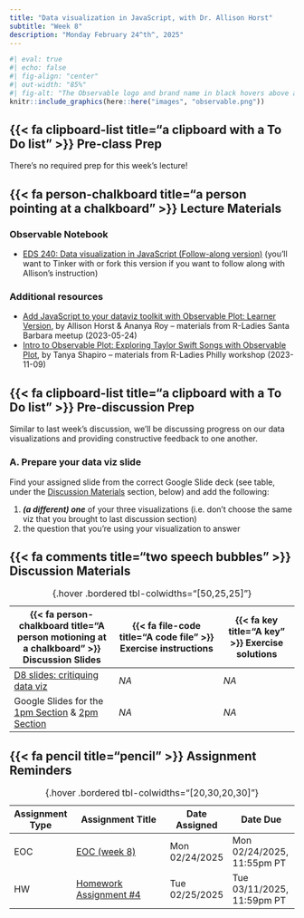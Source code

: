 ```yaml
---
title: "Data visualization in JavaScript, with Dr. Allison Horst"
subtitle: "Week 8"
description: "Monday February 24^th^, 2025"
---
```


```r
#| eval: true 
#| echo: false
#| fig-align: "center"
#| out-width: "85%" 
#| fig-alt: "The Observable logo and brand name in black hovers above a series of yellow, red, and blue data points that appear to be timeseries data."
knitr::include_graphics(here::here("images", "observable.png"))
```

## {{< fa clipboard-list title="a clipboard with a To Do list" >}} Pre-class Prep {#pre-class-prep} 

There's no required prep for this week's lecture!

<!-- You will be able to make temporary edits to Allison's [Observable Notebook](https://observablehq.com/documentation/notebooks/) while in [Tinker mode](https://observablehq.com/documentation/collaboration/tinker-mode). If you'd like to save your changes, you may *optionally* [create a free starter account](https://observablehq.com/documentation/accounts-workspaces/accounts) (I chose to sign up using my GitHub credentials, but multiple options are provided), then [fork](https://observablehq.com/documentation/notebooks/forking) the [notebook](https://observablehq.com/@observablehq/eds-240-javascript-data-viz-follow). -->

## {{< fa person-chalkboard title="a person pointing at a chalkboard" >}} Lecture Materials {#lecture-materials}

<!-- *Coming soon!* -->

<!-- ### Some background -->

<!-- What is Observable JS? From the Quarto documentation: -->

<!-- >"[Observable JS](https://observablehq.com/@observablehq/observable-javascript) is a set of enhancements to vanilla^1^ JavaScript created by [Mike Bostock](https://en.wikipedia.org/wiki/Mike_Bostock) (also the author of [D3](https://d3js.org/)). Observable JS is distinguished by its [reactive runtime](https://github.com/observablehq/runtime), which is especially well suited for interactive data exploration and analysis." -->

<!-- [*^1^**vanilla** JavaScript is JavaScript code that is written without the aid of any external libraries or frameworks (comparable to using only base R without additional packages, e.g. like those in the `{tidyverse}`)*]{.body-text-s} -->


### Observable Notebook

- [EDS 240: Data visualization in JavaScript (Follow-along version)](https://observablehq.com/@allisonhorst/eds-240-data-viz-2025) (you'll want to Tinker with or fork this version if you want to follow along with Allison's instruction)

### Additional resources

- [Add JavaScript to your dataviz toolkit with Observable Plot: Learner Version](https://observablehq.com/@observablehq/r-ladies-observable-plot-feb-2023-learner-version), by Allison Horst & Ananya Roy -- materials from R-Ladies Santa Barbara meetup (2023-05-24)
- [Intro to Observable Plot: Exploring Taylor Swift Songs with Observable Plot](https://github.com/tashapiro/intro-observable?tab=readme-ov-file), by Tanya Shapiro -- materials from R-Ladies Philly workshop (2023-11-09)

## {{< fa clipboard-list title="a clipboard with a To Do list" >}} Pre-discussion Prep {#pre-discussion-prep} 
Similar to last week's discussion, we'll be discussing progress on our data visualizations and providing constructive feedback to one another.  

### A. Prepare your data viz slide 

Find your assigned slide from the correct Google Slide deck (see table, under the [Discussion Materials](week8.qmd#discussion-materials) section, below) and add the following:

1. ***(a different) one*** of your three visualizations (i.e. don't choose the same viz that you brought to last discussion section)
2. the question that you're using your visualization to answer

## {{< fa comments title="two speech bubbles" >}} Discussion Materials {#discussion-materials}

| {{< fa person-chalkboard title="A person motioning at a chalkboard" >}} Discussion Slides | {{< fa file-code title="A code file" >}} Exercise instructions | {{< fa key title="A key" >}} Exercise solutions |
|-------------------|-------------------|--------------|
| [D8 slides: critiquing data viz](discussion/week8/week8-slides.qmd){target="_blank"} | *NA* | *NA* |
| Google Slides for the [1pm Section](https://docs.google.com/presentation/d/17Z_pnnxaMxo3ssNRJJnPa1G4LImr4dZ1IWOkRMkVV6I/edit?usp=sharing){target="_blank"} & [2pm Section](https://docs.google.com/presentation/d/19yROrzmeanWq48UNWFhABkQkGSa1IkyhyOz45n0TP9A/edit?usp=sharing){target="_blank"} | *NA* | *NA* |
: {.hover .bordered tbl-colwidths="[50,25,25]"} 


## {{< fa pencil title="pencil" >}} Assignment Reminders {#assignment-reminders}

<!-- | Assignment Type | Assignment Title       | Date Assigned  | Date Due                   | -->
<!-- |-----------------|------------------------|----------------|----------------------------| -->
<!-- | EOC             | EOC (week 8)           | Mon 02/24/2025 | Mon 02/24/2025, 11:55pm PT | -->
<!-- | HW              | [Homework Assignment #4](assignments/HW4.qmd) | Tue 02/25/2025 | Tue 03/11/2025, 11:59pm PT | -->
<!-- : {.hover .bordered tbl-colwidths="[20,30,20,30]"} -->

| Assignment Type | Assignment Title                                                       | Date Assigned  | Date Due  |
|-----------------|-----------------------------------------------------|----------------|----------------------------|
| EOC             | [EOC (week 8)](https://forms.gle/QcA6HyrHnbX11Kvv6) | Mon 02/24/2025 | Mon 02/24/2025, 11:55pm PT |
| HW              | [Homework Assignment #4](assignments/HW4.qmd)       | Tue 02/25/2025 | Tue 03/11/2025, 11:59pm PT |
: {.hover .bordered tbl-colwidths="[20,30,20,30]"}
